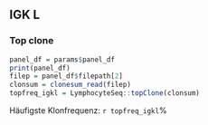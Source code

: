 ## IGK L
### Top clone

```r
panel_df = params$panel_df
print(panel_df)
filep = panel_df$filepath[2]
clonsum = clonesum_read(filep)
topfreq_igkl = LymphocyteSeq::topClone(clonsum)
```

Häufigste Klonfrequenz: `r topfreq_igkl`% 
